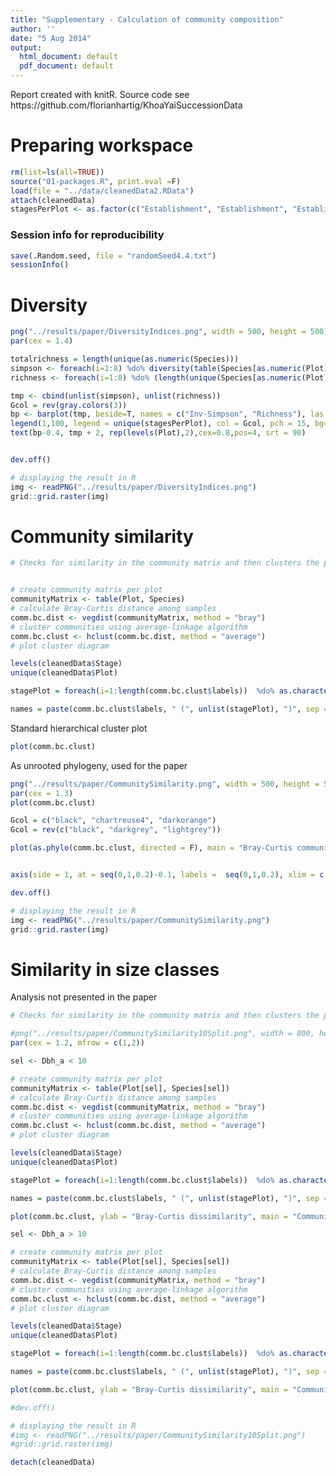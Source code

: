 ```yaml
---
title: "Supplementary - Calculation of community composition"
author: ''
date: "5 Aug 2014"
output:
  html_document: default
  pdf_document: default
---
```


Report created with knitR. Source code see https://github.com/florianhartig/KhoaYaiSuccessionData

# Preparing workspace

```r
rm(list=ls(all=TRUE))
source("01-packages.R", print.eval =F)
load(file = "../data/cleanedData2.RData")
attach(cleanedData)
stagesPerPlot <- as.factor(c("Establishment", "Establishment", "Establishment", "Exclusion", "Exclusion","Exclusion", "Old-growth", "Old-growth"))
```

### Session info for reproducibility

```r
save(.Random.seed, file = "randomSeed4.4.txt")
sessionInfo() 
```


# Diversity

```r

png("../results/paper/DiversityIndices.png", width = 500, height = 500)
par(cex = 1.4)

totalrichness = length(unique(as.numeric(Species)))
simpson <- foreach(i=1:8) %do% diversity(table(Species[as.numeric(Plot) == i]), index = "invsimpson")
richness <- foreach(i=1:8) %do% (length(unique(Species[as.numeric(Plot) == i])) )

tmp <- cbind(unlist(simpson), unlist(richness))
Gcol = rev(gray.colors(3))
bp <- barplot(tmp, beside=T, names = c("Inv-Simpson", "Richness"), las = 1, col = Gcol[stagesPerPlot], ylim = c(0,100))
legend(1,100, legend = unique(stagesPerPlot), col = Gcol, pch = 15, bg=NULL, bty = "n")
text(bp-0.4, tmp + 2, rep(levels(Plot),2),cex=0.8,pos=4, srt = 90) 


dev.off()

# displaying the result in R
img <- readPNG("../results/paper/DiversityIndices.png")
grid::grid.raster(img)

```

# Community similarity

```r

# Checks for similarity in the community matrix and then clusters the plots according to that


# create community matrix per plot
communityMatrix <- table(Plot, Species)
# calculate Bray-Curtis distance among samples
comm.bc.dist <- vegdist(communityMatrix, method = "bray")
# cluster communities using average-linkage algorithm
comm.bc.clust <- hclust(comm.bc.dist, method = "average")
# plot cluster diagram

levels(cleanedData$Stage)
unique(cleanedData$Plot)

stagePlot = foreach(i=1:length(comm.bc.clust$labels))  %do% as.character(cleanedData$Stage[comm.bc.clust$labels[i] == cleanedData$Plot][1])

names = paste(comm.bc.clust$labels, " (", unlist(stagePlot), ")", sep = "")

```

Standard hierarchical cluster plot

```r
plot(comm.bc.clust)
```

As unrooted phylogeny, used for the paper

```r
png("../results/paper/CommunitySimilarity.png", width = 500, height = 500)
par(cex = 1.3)
plot(comm.bc.clust)

Gcol = c("black", "chartreuse4", "darkorange")
Gcol = rev(c("black", "darkgrey", "lightgrey"))

plot(as.phylo(comm.bc.clust, directed = F), main = "Bray-Curtis community similarity", type = "unrooted", tip.color = Gcol[stagesPerPlot])


axis(side = 1, at = seq(0,1,0.2)-0.1, labels =  seq(0,1,0.2), xlim = c(0,1))

dev.off()

# displaying the result in R
img <- readPNG("../results/paper/CommunitySimilarity.png")
grid::grid.raster(img)


```

# Similarity in size classes 

Analysis not presented in the paper 


```r

# Checks for similarity in the community matrix and then clusters the plots according to that

#png("../results/paper/CommunitySimilarity10Split.png", width = 800, height = 400)
par(cex = 1.2, mfrow = c(1,2))

sel <- Dbh_a < 10

# create community matrix per plot
communityMatrix <- table(Plot[sel], Species[sel])
# calculate Bray-Curtis distance among samples
comm.bc.dist <- vegdist(communityMatrix, method = "bray")
# cluster communities using average-linkage algorithm
comm.bc.clust <- hclust(comm.bc.dist, method = "average")
# plot cluster diagram

levels(cleanedData$Stage)
unique(cleanedData$Plot)

stagePlot = foreach(i=1:length(comm.bc.clust$labels))  %do% as.character(cleanedData$Stage[comm.bc.clust$labels[i] == cleanedData$Plot][1])

names = paste(comm.bc.clust$labels, " (", unlist(stagePlot), ")", sep = "")

plot(comm.bc.clust, ylab = "Bray-Curtis dissimilarity", main = "Community similarity", xlab = "", labels = names)

sel <- Dbh_a > 10

# create community matrix per plot
communityMatrix <- table(Plot[sel], Species[sel])
# calculate Bray-Curtis distance among samples
comm.bc.dist <- vegdist(communityMatrix, method = "bray")
# cluster communities using average-linkage algorithm
comm.bc.clust <- hclust(comm.bc.dist, method = "average")
# plot cluster diagram

levels(cleanedData$Stage)
unique(cleanedData$Plot)

stagePlot = foreach(i=1:length(comm.bc.clust$labels))  %do% as.character(cleanedData$Stage[comm.bc.clust$labels[i] == cleanedData$Plot][1])

names = paste(comm.bc.clust$labels, " (", unlist(stagePlot), ")", sep = "")

plot(comm.bc.clust, ylab = "Bray-Curtis dissimilarity", main = "Community similarity", xlab = "", labels = names)

#dev.off()

# displaying the result in R
#img <- readPNG("../results/paper/CommunitySimilarity10Split.png")
#grid::grid.raster(img)

detach(cleanedData)
```

